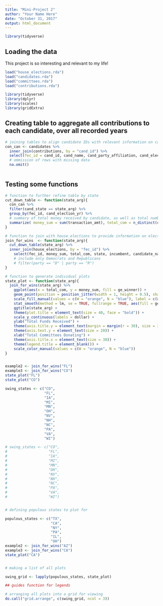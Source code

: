 ```yaml
---
title: "Mini-Project 2"
author: "Your Name Here"
date: "October 31, 2017"
output: html_document
---
```


```r
library(tidyverse)
```


## Loading the data

This project is so interesting and relevant to my life!

```r
load("house_elections.rda")
load("candidates.rda")
load("committees.rda")
load("contributions.rda")
```


```r
library(tidyverse)
library(dplyr)
library(scales)
library(gridExtra)
```

## Creating table to aggregate all contributions to each candidate, over all recorded years
```r
# joining tables to align candidate IDs with relevant information on campaign contributions
con_can <- candidates %>%
  inner_join(contributions, by = "cand_id") %>%
  select(fec_id = cand_id, cand_name, cand_party_affiliation, cand_election_yr, cand_office_district,cand_st1, cand_city, cand_state, cand_zip, cmte_id, committee_name = name, committee_city = city, committee_state = state, transaction_dt, transaction_amt, tran_id) %>%
  # ommission of rows with missing data
  na.omit()
  
```

## Testing some functions
```r

# function to further refine table by state
cut_down_table <- function(state_arg){
  con_can %>%
  filter(cand_state == state_arg) %>%
  group_by(fec_id, cand_election_yr) %>%
  # summary of total money received by candidate, as well as total number of committees contributing
  summarize( money_sum = sum(transaction_amt), total_com = n_distinct(committee_name))
}

# function to join with house_elections to provide information on election year and result
join_for_wins  <- function(state_arg){
  cut_down_table(state_arg) %>%
  inner_join(house_elections, by = "fec_id") %>%
    select(fec_id, money_sum, total_com, state, incumbent, candidate_name, party, ge_winner)
    # include only Democrats and Republicans
    # filter(party == "D" | party == "R")
}

# function to generate individual plots
state_plot <- function(state_arg){
  join_for_wins(state_arg) %>%
    ggplot(aes(x = total_com, y = money_sum, fill = ge_winner)) + 
    geom_point(position = position_jitter(width = 1, height = 0.5), shape = 21, color = "transparent", size = 3) + 
    scale_fill_manual(values = c(W = "orange", N = "blue"), label = c(W = "Win", N = "No Win")) + 
    stat_smooth(method = lm, se = TRUE, fullrange = TRUE, aes(fill = ge_winner, color = ge_winner), show.legend = FALSE) + 
    ggtitle(state_arg) +
    theme(plot.title = element_text(size = 40, face = "bold")) + 
    scale_y_continuous(labels = dollar) + 
    ylab("Total Funds Received") + 
    theme(axis.title.y = element_text(margin = margin(r = 30), size = 30)) + 
    theme(axis.text.y = element_text(size = 20)) +
    xlab("Total Committees Donating") +
    theme(axis.title.x = element_text(size = 30)) + 
    theme(legend.title = element_blank()) +
    scale_color_manual(values = c(W = "orange", N = "blue"))
}


example2 <- join_for_wins("FL")
example3 <- join_for_wins("CO")
state_plot("FL")
state_plot("CO")

swing_states <- c("CO",
                  "FL",
                  "IA",
                  "MI",
                  "MN",
                  "OH",
                  "NV",
                  "NH",
                  "NC",
                  "PA",
                  "VA",
                  "WI")

# swing_states <- c("CO",
#                   "FL",
#                   "IA",
#                   "MI",
#                   "MN",
#                   "OH",
#                   "NV",
#                   "NH",
#                   "NC",
#                   "PA",
#                   "VA",
#                   "WI")


# defining populous states to plot for

populous_states <- c("TX",
                     "CA",
                     "NY",
                     "PA",
                     "IL",
                     "OH")
example2 <- join_for_wins("AZ")
example3 <- join_for_wins("CA")
state_plot("CA")


# making a list of all plots

swing_grid <- lapply(populous_states, state_plot)

## guides function for legends 

# arranging all plots into a grid for viewing
do.call("grid.arrange", c(swing_grid, ncol = 3))

```

